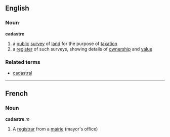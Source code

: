 ==English==
===Noun===
'''cadastre'''
# a [[public]] [[survey]] of [[land]] for the purpose of [[taxation]]
# a [[register]] of such surveys, showing details of [[ownership]] and [[value]]
===Related terms===
*[[cadastral]]

----
==French==

===Noun===
'''cadastre''' ''m''
# A [[registrar]] from a [[mairie]] (mayor's office)